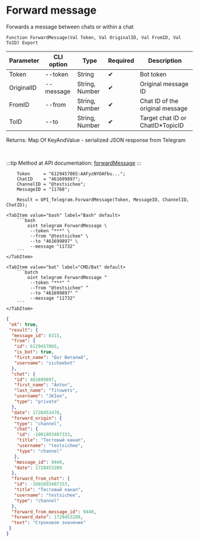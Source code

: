 ﻿---
sidebar_position: 11
---


# Forward message
 Forwards a message between chats or within a chat



`Function ForwardMessage(Val Token, Val OriginalID, Val FromID, Val ToID) Export`

  | Parameter | CLI option | Type | Required | Description |
  |-|-|-|-|-|
  | Token | --token | String | &#x2714; | Bot token |
  | OriginalID | --message | String, Number | &#x2714; | Original message ID |
  | FromID | --from | String, Number | &#x2714; | Chat ID of the original message |
  | ToID | --to | String, Number | &#x2714; | Target chat ID or ChatID*TopicID |

  
  Returns:  Map Of KeyAndValue - serialized JSON response from Telegram

<br/>

:::tip
Method at API documentation: [forwardMessage](https://core.telegram.org/bots/api#forwardmessage)
:::
<br/>


```bsl title="1C:Enterprise/OneScript code example"
    Token     = "6129457865:AAFyzNYOAFbu...";
    ChatID    = "461699897";
    ChannelID = "@testsichee";
    MessageID = "11768";

    Result = OPI_Telegram.ForwardMessage(Token, MessageID, ChannelID, ChatID);
```
 

 <Tabs>
  
    <TabItem value="bash" label="Bash" default>
        ```bash
            oint telegram ForwardMessage \
             --token "***" \
             --from "@testsichee" \
             --to "461699897" \
             --message "11732"
        ```
    </TabItem>
  
    <TabItem value="bat" label="CMD/Bat" default>
        ```batch
            oint telegram ForwardMessage ^
             --token "***" ^
             --from "@testsichee" ^
             --to "461699897" ^
             --message "11732"
        ```
    </TabItem>
</Tabs>


```json title="Result"
{
 "ok": true,
 "result": {
  "message_id": 8315,
  "from": {
   "id": 6129457865,
   "is_bot": true,
   "first_name": "Бот Виталий",
   "username": "sicheebot"
  },
  "chat": {
   "id": 461699897,
   "first_name": "Anton",
   "last_name": "Titowets",
   "username": "JKIee",
   "type": "private"
  },
  "date": 1728453470,
  "forward_origin": {
   "type": "channel",
   "chat": {
    "id": -1001893407333,
    "title": "Тестовый канал",
    "username": "testsichee",
    "type": "channel"
   },
   "message_id": 9440,
   "date": 1728453289
  },
  "forward_from_chat": {
   "id": -1001893407333,
   "title": "Тестовый канал",
   "username": "testsichee",
   "type": "channel"
  },
  "forward_from_message_id": 9440,
  "forward_date": 1728453289,
  "text": "Строковое значение"
 }
}
```
